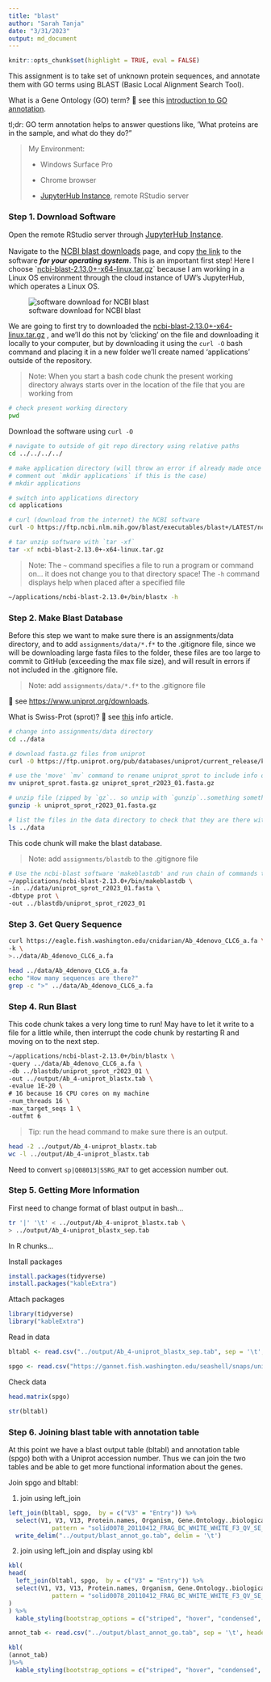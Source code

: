 ```yaml
---
title: "blast"
author: "Sarah Tanja"
date: "3/31/2023"
output: md_document
---
```


```r
knitr::opts_chunk$set(highlight = TRUE, eval = FALSE)
```

This assignment is to take set of unknown protein sequences, and annotate them with GO terms using BLAST  (Basic Local Alignment Search Tool).

What is a Gene Ontology (GO) term? 👀 see this [introduction to GO annotation](http://geneontology.org/docs/go-annotations/).

tl;dr: GO term annotation helps to answer questions like, 'What proteins are in the sample, and what do they do?"

> My Environment:
>
> -   Windows Surface Pro
>
> -   Chrome browser
>
> -   [JupyterHub Instance](https://jupyter.rttl.uw.edu/2023-spring-fish-546-a), remote RStudio server

### Step 1. Download Software

Open the remote RStudio server through [JupyterHub Instance](https://jupyter.rttl.uw.edu/2023-spring-fish-546-a){style="font-size: 11.4pt;"}.

Navigate to the [NCBI blast downloads](https://ftp.ncbi.nlm.nih.gov/blast/executables/blast+/LATEST/){style="font-size: 11.4pt;"} page, and copy [the link]{.underline} to the software ***for your operating system***. This is an important first step! Here I choose \`[ncbi-blast-2.13.0+-x64-linux.tar.gz](https://ftp.ncbi.nlm.nih.gov/blast/executables/blast+/LATEST/ncbi-blast-2.13.0+-x64-linux.tar.gz)\` because I am working in a Linux OS environment through the cloud instance of UW's JupyterHub, which operates a Linux OS.

![software download for NCBI blast](images/ncbiblastdownload.png)

We are going to first try to downloaded the [ncbi-blast-2.13.0+-x64-linux.tar.gz](https://ftp.ncbi.nlm.nih.gov/blast/executables/blast+/LATEST/ncbi-blast-2.13.0+-x64-linux.tar.gz) , and we'll do this not by 'clicking' on the file and downloading it locally to your computer, but by downloading it using the `curl -O` bash command and placing it in a new folder we'll create named 'applications' outside of the repository.

> Note: When you start a bash code chunk the present working directory always starts over in the location of the file that you are working from

```bash
# check present working directory
pwd
```

Download the software using `curl -O`

```bash
# navigate to outside of git repo directory using relative paths
cd ../../../../

# make application directory (will throw an error if already made once
# comment out `mkdir applications` if this is the case)
# mkdir applications

# switch into applications directory
cd applications

# curl (download from the internet) the NCBI software
curl -O https://ftp.ncbi.nlm.nih.gov/blast/executables/blast+/LATEST/ncbi-blast-2.13.0+-x64-linux.tar.gz

# tar unzip software with `tar -xf`
tar -xf ncbi-blast-2.13.0+-x64-linux.tar.gz
```

> Note: The `~` command specifies a file to run a program or command on... it does not change you to that directory space! The `-h` command displays help when placed after a specified file

```bash
~/applications/ncbi-blast-2.13.0+/bin/blastx -h
```

### Step 2. Make Blast Database

Before this step we want to make sure there is an assignments/data directory, and to add `assignments/data/*.f*` to the .gitignore file, since we will be downloading large fasta files to the folder, these files are too large to commit to GitHub (exceeding the max file size), and will result in errors if not included in the .gitignore file.

> Note: add `assignments/data/*.f*` to the .gitignore file

👀 see <https://www.uniprot.org/downloads>.

What is Swiss-Prot (sprot)? 👀 see [this](https://www.uniprot.org/help/uniprotkb_sections) info article.

```bash
# change into assignments/data directory
cd ../data

# download fasta.gz files from uniprot
curl -O https://ftp.uniprot.org/pub/databases/uniprot/current_release/knowledgebase/complete/uniprot_sprot.fasta.gz

# use the 'move' `mv` command to rename uniprot_sprot to include info on year & assignment number
mv uniprot_sprot.fasta.gz uniprot_sprot_r2023_01.fasta.gz

# unzip file (zipped by `gz`.. so unzip with `gunzip`..something something)
gunzip -k uniprot_sprot_r2023_01.fasta.gz

# list the files in the data directory to check that they are there with the right names
ls ../data
```

This code chunk will make the blast database.

> Note: add `assignments/blastdb` to the .gitignore file

```bash
# Use the ncbi-blast software 'makeblastdb' and run chain of commands to make a database using the fasta files in a new blastdb folder
~/applications/ncbi-blast-2.13.0+/bin/makeblastdb \
-in ../data/uniprot_sprot_r2023_01.fasta \
-dbtype prot \
-out ../blastdb/uniprot_sprot_r2023_01
```

### Step 3. Get Query Sequence

```bash
curl https://eagle.fish.washington.edu/cnidarian/Ab_4denovo_CLC6_a.fa \
-k \
>../data/Ab_4denovo_CLC6_a.fa
```

```bash
head ../data/Ab_4denovo_CLC6_a.fa
echo "How many sequences are there?"
grep -c ">" ../data/Ab_4denovo_CLC6_a.fa
```

### Step 4. Run Blast

This code chunk takes a very long time to run! May have to let it write to a file for a little while, then interrupt the code chunk by restarting R and moving on to the next step.

```bash
~/applications/ncbi-blast-2.13.0+/bin/blastx \
-query ../data/Ab_4denovo_CLC6_a.fa \
-db ../blastdb/uniprot_sprot_r2023_01 \
-out ../output/Ab_4-uniprot_blastx.tab \
-evalue 1E-20 \
# 16 because 16 CPU cores on my machine
-num_threads 16 \
-max_target_seqs 1 \
-outfmt 6
```

> Tip: run the head command to make sure there is an output.

```bash
head -2 ../output/Ab_4-uniprot_blastx.tab
wc -l ../output/Ab_4-uniprot_blastx.tab
```

Need to convert `sp|Q08013|SSRG_RAT` to get accession number out.

### Step 5. Getting More Information

First need to change format of blast output in bash...

```bash
tr '|' '\t' < ../output/Ab_4-uniprot_blastx.tab \
> ../output/Ab_4-uniprot_blastx_sep.tab
```

In R chunks...

Install packages

```r
install.packages(tidyverse)
install.packages("kableExtra")

```

Attach packages

```r
library(tidyverse)
library("kableExtra")
```

Read in data

```r
bltabl <- read.csv("../output/Ab_4-uniprot_blastx_sep.tab", sep = '\t', header = FALSE)

spgo <- read.csv("https://gannet.fish.washington.edu/seashell/snaps/uniprot_table_r2023_01.tab", sep = '\t', header = TRUE)
```

Check data

```r
head.matrix(spgo)
```

```r
str(bltabl)
```

### **Step 6. Joining blast table with annotation table**

At this point we have a blast output table (bltabl) and annotation table (spgo) both with a Uniprot accession number. Thus we can join the two tables and be able to get more functional information about the genes.

Join spgo and bltabl:

1.  join using left_join

```r
left_join(bltabl, spgo,  by = c("V3" = "Entry")) %>%
  select(V1, V3, V13, Protein.names, Organism, Gene.Ontology..biological.process., Gene.Ontology.IDs) %>% mutate(V1 = str_replace_all(V1, 
            pattern = "solid0078_20110412_FRAG_BC_WHITE_WHITE_F3_QV_SE_trimmed", replacement = "Ab")) %>%
  write_delim("../output/blast_annot_go.tab", delim = '\t')
```

2.  join using left_join and display using kbl

```r
kbl(
head(
  left_join(bltabl, spgo,  by = c("V3" = "Entry")) %>%
  select(V1, V3, V13, Protein.names, Organism, Gene.Ontology..biological.process., Gene.Ontology.IDs) %>% mutate(V1 = str_replace_all(V1, 
            pattern = "solid0078_20110412_FRAG_BC_WHITE_WHITE_F3_QV_SE_trimmed", replacement = "Ab"))
)
) %>%
  kable_styling(bootstrap_options = c("striped", "hover", "condensed", "responsive"))
```

```r
annot_tab <- read.csv("../output/blast_annot_go.tab", sep = '\t', header = TRUE)

kbl(
(annot_tab)
)%>%
  kable_styling(bootstrap_options = c("striped", "hover", "condensed", "responsive"))

```
